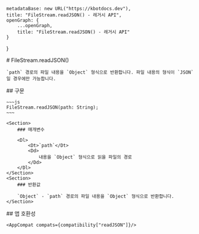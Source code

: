 
    metadataBase: new URL("https://kbotdocs.dev"),
    title: "FileStream.readJSON() - 레거시 API",
    openGraph: {
        ...openGraph,
        title: "FileStream.readJSON() - 레거시 API"
    }
}

<Section>
    # FileStream.readJSON()

    `path` 경로의 파일 내용을 `Object` 형식으로 반환합니다. 파일 내용의 형식이 `JSON`일 경우에만 가능합니다.
</Section>
<Section>
    ## 구문

    ~~~js
    FileStream.readJSON(path: String);
    ~~~

    <Section>
        ### 매개변수

        <Dl>
            <Dt>`path`</Dt>
            <Dd>
                내용을 `Object` 형식으로 읽을 파일의 경로
            </Dd>
        </Dl>
    </Section>
    <Section>
        ### 반환값

        `Object` - `path` 경로의 파일 내용을 `Object` 형식으로 반환합니다.
    </Section>
</Section>
<Section>
    ## 앱 호환성

    <AppCompat compats={compatibility["readJSON"]}/>
</Section>